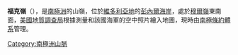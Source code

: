 {{coord|73|9|S|161|49|E|source:GNIS|display=title}}

'''福克嶺'''（{{lang-en|Folk Ridge}}），是[[南極洲|南極洲]]的山嶺，位於[[維多利亞地|維多利亞地]]的[[彭內爾海岸|彭內爾海岸]]，處於[[穆爾嶺|穆爾嶺]]東南面，[[美國地質調查局|美國地質調查局]]根據測量和該國海軍的空中照片繪入地圖，現時由[[南極條約體系|南極條約體系]]管理。

{{cite gnis | type = antarid | id = 5097| name = Folk Ridge | accessdate = 2012-03-29}}

{{Antarctica-geo-stub}}
[[Category:南極洲山脈|Category:南極洲山脈]]